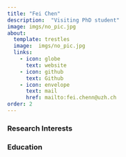 ```yaml
---
title: "Fei Chen"
description:  "Visiting PhD student"
image: imgs/no_pic.jpg
about:
  template: trestles
  image:  imgs/no_pic.jpg
  links:
    - icon: globe
      text: website
    - icon: github
      text: Github
    - icon: envelope
      text: mail
      href: mailto:fei.chenn@uzh.ch
order: 2
---
```


### Research Interests

### Education


